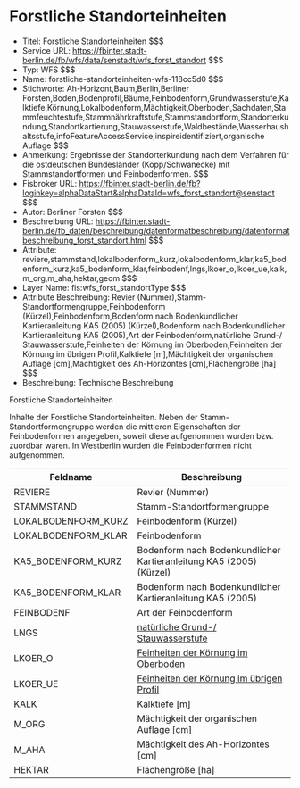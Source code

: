 # Forstliche Standorteinheiten
- Titel: Forstliche Standorteinheiten $$$
- Service URL: https://fbinter.stadt-berlin.de/fb/wfs/data/senstadt/wfs_forst_standort $$$
- Typ: WFS $$$
- Name: forstliche-standorteinheiten-wfs-118cc5d0 $$$
- Stichworte: Ah-Horizont,Baum,Berlin,Berliner Forsten,Boden,Bodenprofil,Bäume,Feinbodenform,Grundwasserstufe,Kalktiefe,Körnung,Lokalbodenform,Mächtigkeit,Oberboden,Sachdaten,Stammfeuchtestufe,Stammnährkraftstufe,Stammstandortform,Standorterkundung,Standortkartierung,Stauwasserstufe,Waldbestände,Wasserhaushaltsstufe,infoFeatureAccessService,inspireidentifiziert,organische Auflage $$$
- Anmerkung: Ergebnisse der Standorterkundung nach dem Verfahren für die ostdeutschen Bundesländer (Kopp/Schwanecke) mit Stammstandortformen und Feinbodenformen. $$$
- Fisbroker URL: https://fbinter.stadt-berlin.de/fb?loginkey=alphaDataStart&alphaDataId=wfs_forst_standort@senstadt $$$
- Autor: Berliner Forsten $$$
- Beschreibung URL: https://fbinter.stadt-berlin.de/fb_daten/beschreibung/datenformatbeschreibung/datenformatbeschreibung_forst_standort.html $$$
- Attribute: reviere,stammstand,lokalbodenform_kurz,lokalbodenform_klar,ka5_bodenform_kurz,ka5_bodenform_klar,feinbodenf,lngs,lkoer_o,lkoer_ue,kalk,m_org,m_aha,hektar,geom $$$
- Layer Name: fis:wfs_forst_standortType $$$
- Attribute Beschreibung: Revier (Nummer),Stamm-Standortformengruppe,Feinbodenform (Kürzel),Feinbodenform,Bodenform nach Bodenkundlicher Kartieranleitung KA5 (2005) (Kürzel),Bodenform nach Bodenkundlicher Kartieranleitung KA5 (2005),Art der Feinbodenform,natürliche Grund-/ Stauwasserstufe,Feinheiten der Körnung im Oberboden,Feinheiten der Körnung im übrigen Profil,Kalktiefe [m],Mächtigkeit der organischen Auflage [cm],Mächtigkeit des Ah-Horizontes [cm],Flächengröße [ha] $$$
- Beschreibung: Technische Beschreibung 

Forstliche Standorteinheiten

Inhalte der Forstliche Standorteinheiten. Neben der Stamm-Standortformengruppe werden die mittleren Eigenschaften der Feinbodenformen angegeben, soweit diese aufgenommen wurden bzw. zuordbar waren. In Westberlin wurden die Feinbodenformen nicht aufgenommen.

| **Feldname**         | **Beschreibung**                                                                                                                                          |
| -------------------- | --------------------------------------------------------------------------------------------------------------------------------------------------------- |
| REVIERE              | Revier (Nummer)                                                                                                                                           |
| STAMMSTAND           | Stamm-Standortformengruppe                                                                                                                                |
| LOKALBODENFORM\_KURZ | Feinbodenform (Kürzel)                                                                                                                                    |
| LOKALBODENFORM\_KLAR | Feinbodenform                                                                                                                                             |
| KA5\_BODENFORM\_KURZ | Bodenform nach Bodenkundlicher Kartieranleitung KA5 (2005) (Kürzel)                                                                                       |
| KA5\_BODENFORM\_KLAR | Bodenform nach Bodenkundlicher Kartieranleitung KA5 (2005)                                                                                                |
| FEINBODENF           | Art der Feinbodenform                                                                                                                                     |
| LNGS                 | [natürliche Grund-/ Stauwasserstufe](https://fbinter.stadt-berlin.de/fb%5Fdaten/beschreibung/datenformatbeschreibung/Standortbodenform%5FNGS.html)        |
| LKOER\_O             | [Feinheiten der Körnung im Oberboden](https://fbinter.stadt-berlin.de/fb%5Fdaten/beschreibung/datenformatbeschreibung/Standortbodenform%5FKOER.html)      |
| LKOER\_UE            | [Feinheiten der Körnung im übrigen Profil](https://fbinter.stadt-berlin.de/fb%5Fdaten/beschreibung/datenformatbeschreibung/Standortbodenform%5FKOER.html) |
| KALK                 | Kalktiefe \[m\]                                                                                                                                           |
| M\_ORG               | Mächtigkeit der organischen Auflage \[cm\]                                                                                                                |
| M\_AHA               | Mächtigkeit des Ah-Horizontes \[cm\]                                                                                                                      |
| HEKTAR               | Flächengröße \[ha\]                                                                                                                                       | $$$
